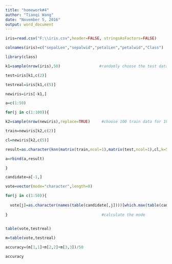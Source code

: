 ---
title: "homework#4"
author: "Tianqi Wang"
date: "November 5, 2016"
output: word_document
---

```{r}
iris=read.csv("F:\\iris.csv",header=FALSE, stringsAsFactors=FALSE)

colnames(iris)=c("sepalLen","sepalwid","petalLen","petalwid","Class")

library(class)

k1=sample(nrow(iris),50)                 #randomly choose the test data

test=iris[k1,c(2)]

testreal=iris[k1,c(5)]

newiris=iris[-k1,]

a=c(1:50)

for(j in c(1:100)){                               

k2=sample(nrow(newiris),replace=TRUE)     #choose 100 train data for 100 times

train=newiris[k2,c(2)]

cl=newiris[k2,c(5)]

result=as.character(knn(matrix(train,ncol=1),matrix(test,ncol=1),cl,k=5))

a=rbind(a,result)

}

candidate=a[-1,]                                   

vote=vector(mode="character",length=0)

for(j in c(1:50)){
  
  vote[j]=as.character(names(table(candidate[,j])))[which.max(table(candidate[,j]))]
  
}                                         #calculate the mode
                                          

table(vote,testreal)

m=table(vote,testreal)

accuracy=(m[1,1]+m[2,2]+m[3,3])/50

accuracy

```